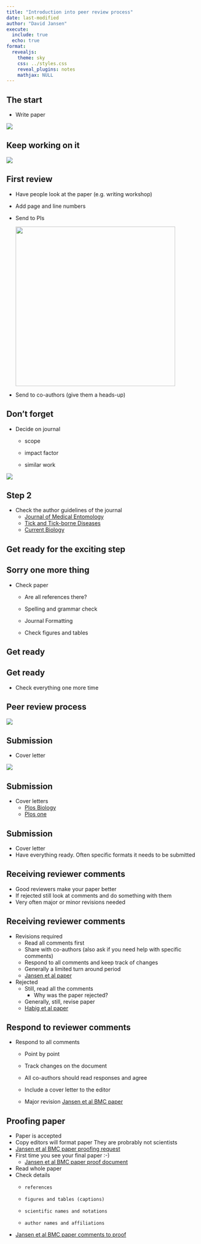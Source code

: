 ---
title: "Introduction into peer review process"
date: last-modified
author: "David Jansen"
execute:
  include: true
  echo: true
format:
  revealjs: 
    theme: sky
    css: ../styles.css
    reveal_plugins: notes
    mathjax: NULL
---

## The start

-   Write paper

![](/images/writingtips-011.jpg)

## Keep working on it

![](/images/paper_tips_combined.jpg)

## First review

-   Have people look at the paper (e.g. writing workshop)

-   Add page and line numbers

-   Send to PIs

    ![](/images/writingtips-09.jpg){width="415"}

-   Send to co-authors (give them a heads-up)

## Don't forget

-   Decide on journal

    -   scope

    -   impact factor

    -   similar work

![](/images/writingtips-10.jpg)

## Step 2

-   Check the author guidelines of the journal
    -   [Journal of Medical Entomology](https://academic.oup.com/jme/pages/General_Instructions)
    -   [Tick and Tick-borne Diseases](https://www.sciencedirect.com/journal/ticks-and-tick-borne-diseases/publish/guide-for-authors)
    -   [Current Biology](https://www.cell.com/current-biology/authors)

## Get ready for the exciting step

## Sorry one more thing

-   Check paper

    -   Are all references there?

    -   Spelling and grammar check

    -   Journal Formatting

    -   Check figures and tables

## Get ready

## Get ready

-   Check everything one more time

## Peer review process

![](/images/peer_review_process.jpg)

## Submission

-   Cover letter

![](/images/writingtips-11.jpg)

## Submission

-   Cover letters
    -   [Plos Biology](../data/paper_review/cover_letter_plos_biology_voc_signature_17jul12.pdf)
    -   [Plos one](../data/paper_review/cover_letter_plos_one_indiv_recog.pdf)

## Submission

-   Cover letter
-   Have everything ready. Often specific formats it needs to be submitted

## Receiving reviewer comments

-   Good reviewers make your paper better
-   If rejected still look at comments and do something with them
-   Very often major or minor revisions needed

## Receiving reviewer comments

-   Revisions required
    -   Read all comments first
    -   Share with co-authors (also ask if you need help with specific comments)
    -   Respond to all comments and keep track of changes
    -   Generally a limited turn around period
    -   [Jansen et al paper](../data/paper_review/review_of_BMC_paper.pdf)
-   Rejected
    -   Still, read all the comments
        -   Why was the paper rejected?
    -   Generally, still, revise paper
    -   [Habig et al paper](../data/paper_review/Habig et al rejected.pdf)

## Respond to reviewer comments

-   Respond to all comments

    -   Point by point

    -   Track changes on the document

    -   All co-authors should read responses and agree

    -   Include a cover letter to the editor

    -   Major revision [Jansen et al BMC paper](../data/paper_review/Jansen_et_al_BMC_cover_letter_response_to_review.pdf "Jansen et al BMC paper reponse")
    
## Proofing paper
-   Paper is accepted
-   Copy editors will format paper 
    They are probrably not scientists
-   [Jansen et al BMC paper proofing request](../data/paper_review/Proofing_request_bmc_paper.pdf)       
-   First time you see your final paper :-)
    - [Jansen et al BMC paper proof document](../data/paper_review/final_proof_BMC_paper_3399353257711615_Formatted.pdf)
-   Read whole paper
-   Check details
    -     references
    -     figures and tables (captions)
    -     scientific names and notations
    -     author names and affiliations
- [Jansen et al BMC paper comments to proof](../data/paper_review/Proofing_request_bmc_paper_response.pdf)    
    
